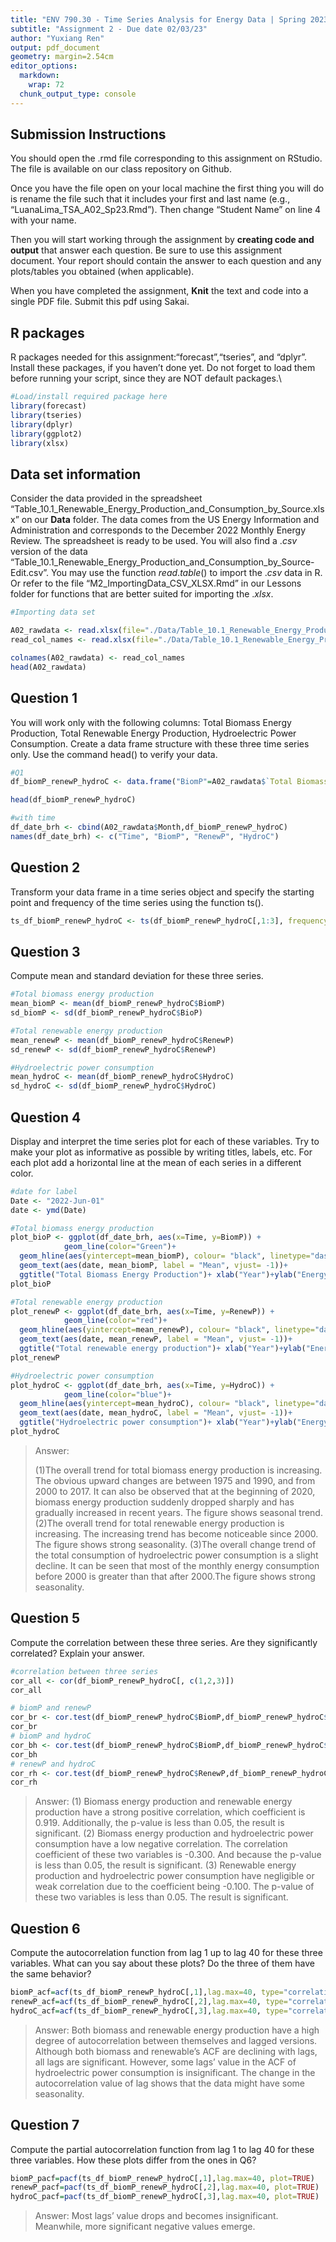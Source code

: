 ```yaml
---
title: "ENV 790.30 - Time Series Analysis for Energy Data | Spring 2023"
subtitle: "Assignment 2 - Due date 02/03/23"
author: "Yuxiang Ren"
output: pdf_document
geometry: margin=2.54cm
editor_options: 
  markdown: 
    wrap: 72
  chunk_output_type: console
---
```


## Submission Instructions

You should open the .rmd file corresponding to this assignment on
RStudio. The file is available on our class repository on Github.

Once you have the file open on your local machine the first thing you
will do is rename the file such that it includes your first and last
name (e.g., "LuanaLima_TSA_A02_Sp23.Rmd"). Then change "Student Name" on
line 4 with your name.

Then you will start working through the assignment by **creating code
and output** that answer each question. Be sure to use this assignment
document. Your report should contain the answer to each question and any
plots/tables you obtained (when applicable).

When you have completed the assignment, **Knit** the text and code into
a single PDF file. Submit this pdf using Sakai.

## R packages

R packages needed for this assignment:"forecast","tseries", and "dplyr".
Install these packages, if you haven't done yet. Do not forget to load
them before running your script, since they are NOT default packages.\\

```r
#Load/install required package here
library(forecast)
library(tseries)
library(dplyr)
library(ggplot2)
library(xlsx)
```

## Data set information

Consider the data provided in the spreadsheet
"Table_10.1_Renewable_Energy_Production_and_Consumption_by_Source.xlsx"
on our **Data** folder. The data comes from the US Energy Information
and Administration and corresponds to the December 2022 Monthly Energy
Review. The spreadsheet is ready to be used. You will also find a $.csv$
version of the data
"Table_10.1_Renewable_Energy_Production_and_Consumption_by_Source-Edit.csv".
You may use the function $read.table()$ to import the $.csv$ data in R.
Or refer to the file "M2_ImportingData_CSV_XLSX.Rmd" in our Lessons
folder for functions that are better suited for importing the $.xlsx$.

```r
#Importing data set

A02_rawdata <- read.xlsx(file="./Data/Table_10.1_Renewable_Energy_Production_and_Consumption_by_Source.xlsx",header=FALSE,startRow = 13,sheetIndex=1) 
read_col_names <- read.xlsx(file="./Data/Table_10.1_Renewable_Energy_Production_and_Consumption_by_Source.xlsx",header=FALSE,startRow = 11,endRow=11,sheetIndex=1)

colnames(A02_rawdata) <- read_col_names
head(A02_rawdata)


```

## Question 1

You will work only with the following columns: Total Biomass Energy
Production, Total Renewable Energy Production, Hydroelectric Power
Consumption. Create a data frame structure with these three time series
only. Use the command head() to verify your data.

```r
#Q1
df_biomP_renewP_hydroC <- data.frame("BiomP"=A02_rawdata$`Total Biomass Energy Production`, "RenewP"=A02_rawdata$`Total Renewable Energy Production`, "HydroC"=A02_rawdata$`Hydroelectric Power Consumption`)

head(df_biomP_renewP_hydroC)

#with time 
df_date_brh <- cbind(A02_rawdata$Month,df_biomP_renewP_hydroC)
names(df_date_brh) <- c("Time", "BiomP", "RenewP", "HydroC")
```

## Question 2

Transform your data frame in a time series object and specify the
starting point and frequency of the time series using the function ts().

```r
ts_df_biomP_renewP_hydroC <- ts(df_biomP_renewP_hydroC[,1:3], frequency = 12, start = c(1973, 1))


```

## Question 3

Compute mean and standard deviation for these three series.

```r
#Total biomass energy production 
mean_biomP <- mean(df_biomP_renewP_hydroC$BiomP)
sd_biomP <- sd(df_biomP_renewP_hydroC$BioP)

#Total renewable energy production 
mean_renewP <- mean(df_biomP_renewP_hydroC$RenewP)
sd_renewP <- sd(df_biomP_renewP_hydroC$RenewP)

#Hydroelectric power consumption
mean_hydroC <- mean(df_biomP_renewP_hydroC$HydroC)
sd_hydroC <- sd(df_biomP_renewP_hydroC$HydroC)


```

## Question 4

Display and interpret the time series plot for each of these variables.
Try to make your plot as informative as possible by writing titles,
labels, etc. For each plot add a horizontal line at the mean of each
series in a different color.

```r
#date for label
Date <- "2022-Jun-01"
date <- ymd(Date)

#Total biomass energy production
plot_bioP <- ggplot(df_date_brh, aes(x=Time, y=BiomP)) +
            geom_line(color="Green")+
  geom_hline(aes(yintercept=mean_biomP), colour= "black", linetype="dashed")+
  geom_text(aes(date, mean_biomP, label = "Mean", vjust= -1))+
  ggtitle("Total Biomass Energy Production")+ xlab("Year")+ylab("Energy Production (Trillion Btu)")
plot_bioP

#Total renewable energy production 
plot_renewP <- ggplot(df_date_brh, aes(x=Time, y=RenewP)) +
            geom_line(color="red")+
  geom_hline(aes(yintercept=mean_renewP), colour= "black", linetype="dashed")+
  geom_text(aes(date, mean_renewP, label = "Mean", vjust= -1))+
  ggtitle("Total renewable energy production")+ xlab("Year")+ylab("Energy Production (Trillion Btu)")
plot_renewP

#Hydroelectric power consumption
plot_hydroC <- ggplot(df_date_brh, aes(x=Time, y=HydroC)) +
            geom_line(color="blue")+
  geom_hline(aes(yintercept=mean_hydroC), colour= "black", linetype="dashed")+
  geom_text(aes(date, mean_hydroC, label = "Mean", vjust= -1))+
  ggtitle("Hydroelectric power consumption")+ xlab("Year")+ylab("Energy Consumption (Trillion Btu)")
plot_hydroC

```

> Answer:
>
> (1)The overall trend for total biomass energy production is
> increasing. The obvious upward changes are between 1975 and 1990, and
> from 2000 to 2017. It can also be observed that at the beginning of
> 2020, biomass energy production suddenly dropped sharply and has
> gradually increased in recent years. The figure shows seasonal trend.
> (2)The overall trend for total renewable energy production is
> increasing. The increasing trend has become noticeable since 2000. The
> figure shows strong seasonality. (3)The overall change trend of the
> total consumption of hydroelectric power consumption is a slight
> decline. It can be seen that most of the monthly energy consumption
> before 2000 is greater than that after 2000.The figure shows strong
> seasonality.

## Question 5

Compute the correlation between these three series. Are they
significantly correlated? Explain your answer.

```r
#correlation between three series
cor_all <- cor(df_biomP_renewP_hydroC[, c(1,2,3)])
cor_all

# biomP and renewP
cor_br <- cor.test(df_biomP_renewP_hydroC$BiomP,df_biomP_renewP_hydroC$RenewP)
cor_br
# biomP and hydroC
cor_bh <- cor.test(df_biomP_renewP_hydroC$BiomP,df_biomP_renewP_hydroC$HydroC)
cor_bh
# renewP and hydroC 
cor_rh <- cor.test(df_biomP_renewP_hydroC$RenewP,df_biomP_renewP_hydroC$HydroC)
cor_rh
```

> Answer: (1) Biomass energy production and renewable energy production
> have a strong positive correlation, which coefficient is 0.919.
> Additionally, the p-value is less than 0.05, the result is
> significant. (2) Biomass energy production and hydroelectric power
> consumption have a low negative correlation. The correlation
> coefficient of these two variables is -0.300. And because the p-value
> is less than 0.05, the result is significant. (3) Renewable energy
> production and hydroelectric power consumption have negligible or weak
> correlation due to the coefficient being -0.100. The p-value of these
> two variables is less than 0.05. The result is significant.

## Question 6

Compute the autocorrelation function from lag 1 up to lag 40 for these
three variables. What can you say about these plots? Do the three of
them have the same behavior?

```r
biomP_acf=acf(ts_df_biomP_renewP_hydroC[,1],lag.max=40, type="correlation", plot=TRUE)
renewP_acf=acf(ts_df_biomP_renewP_hydroC[,2],lag.max=40, type="correlation", plot=TRUE)
hydroC_acf=acf(ts_df_biomP_renewP_hydroC[,3],lag.max=40, type="correlation", plot=TRUE)

```

> Answer: Both biomass and renewable energy production have a high
> degree of autocorrelation between themselves and lagged versions.
> Although both biomass and renewable's ACF are declining with lags, all
> lags are significant. However, some lags' value in the ACF of
> hydroelectric power consumption is insignificant. The change in the
> autocorrelation value of lag shows that the data might have some
> seasonality.

## Question 7

Compute the partial autocorrelation function from lag 1 to lag 40 for
these three variables. How these plots differ from the ones in Q6?

```r
biomP_pacf=pacf(ts_df_biomP_renewP_hydroC[,1],lag.max=40, plot=TRUE)
renewP_pacf=pacf(ts_df_biomP_renewP_hydroC[,2],lag.max=40, plot=TRUE)
hydroC_pacf=pacf(ts_df_biomP_renewP_hydroC[,3],lag.max=40, plot=TRUE)

```

> Answer: Most lags' value drops and becomes insignificant. Meanwhile,
> more significant negative values emerge.
